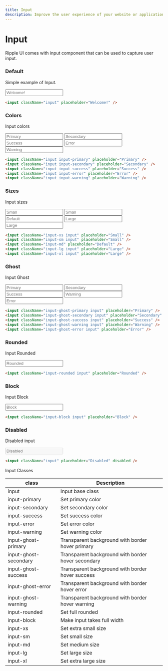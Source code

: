 ```yaml
---
title: Input
description: Improve the user experience of your website or application with customizable inputs.
---
```


# Input

Ripple UI comes with input component that can be used to capture user input.

### Default

Simple example of Input.

<input className="input" placeholder="Welcome!" />

```html
<input className="input" placeholder="Welcome!" />
```

### Colors

Input colors

<div className="flex flex-wrap gap-4">
  <input className="input-primary input" placeholder="Primary" />
  <input className="input-secondary input" placeholder="Secondary" />
  <input className="input-success input" placeholder="Success" />
  <input className="input-error input" placeholder="Error" />
  <input className="input-warning input" placeholder="Warning" />
</div>

```html
<input className="input input-primary" placeholder="Primary" />
<input className="input input-secondary" placeholder="Secondary" />
<input className="input input-success" placeholder="Success" />
<input className="input input-error" placeholder="Error" />
<input className="input input-warning" placeholder="Warning" />
```

### Sizes

Input sizes

<div className="flex flex-wrap gap-4">
  <input className="input-xs input" placeholder="Small" />
  <input className="input-sm input" placeholder="Small" />
  <input className="input-md input" placeholder="Default" />
  <input className="input-lg input" placeholder="Large" />
  <input className="input-xl input" placeholder="Large" />
</div>

```html
<input className="input-xs input" placeholder="Small" />
<input className="input-sm input" placeholder="Small" />
<input className="input-md" placeholder="Default" />
<input className="input-lg input" placeholder="Large" />
<input className="input-xl input" placeholder="Large" />
```

### Ghost

Input Ghost

<div className="flex flex-wrap gap-4">
  <input className="input-ghost-primary input" placeholder="Primary" />
  <input className="input-ghost-secondary input" placeholder="Secondary" />
  <input className="input-ghost-success input" placeholder="Success" />
  <input className="input-ghost-warning input" placeholder="Warning" />
  <input className="input-ghost-error input" placeholder="Error" />
</div>

```html
<input className="input-ghost-primary input" placeholder="Primary" />
<input className="input-ghost-secondary input" placeholder="Secondary" />
<input className="input-ghost-success input" placeholder="Success" />
<input className="input-ghost-warning input" placeholder="Warning" />
<input className="input-ghost-error input" placeholder="Error" />
```

### Rounded

Input Rounded

<input className="input input-rounded" placeholder="Rounded" />

```html
<input className="input-rounded input" placeholder="Rounded" />
```

### Block

Input Block

<input className="input input-block" placeholder="Block" />

```html
<input className="input-block input" placeholder="Block" />
```

### Disabled

Disabled input

<input className="input" placeholder="Disabled" disabled />

```html
<input className="input" placeholder="Disabled" disabled />
```

<Attributes >
<Attributes.Title>Input Classes</Attributes.Title>

| class                 | Description                                        |
| --------------------- | -------------------------------------------------- |
| input                 | Input base class                                   |
| input-primary         | Set primary color                                  |
| input-secondary       | Set secondary color                                |
| input-success         | Set success color                                  |
| input-error           | Set error color                                    |
| input-warning         | Set warning color                                  |
| input-ghost-primary   | Transparent background with border hover primary   |
| input-ghost-secondary | Transparent background with border hover secondary |
| input-ghost-success   | Transparent background with border hover success   |
| input-ghost-error     | Transparent background with border hover error     |
| input-ghost-warning   | Transparent background with border hover warning   |
| input-rounded         | Set full rounded                                   |
| input-block           | Make input takes full width                        |
| input-xs              | Set extra small size                               |
| input-sm              | Set small size                                     |
| input-md              | Set medium size                                    |
| input-lg              | Set large size                                     |
| input-xl              | Set extra large size                               |

</Attributes>

<LinkRedirect
  contentLeft="Dropdown"
  hrefLeft="/docs/components/dropdown"
  contentRight="Modal"
  hrefRight="/docs/components/modal"
/>

